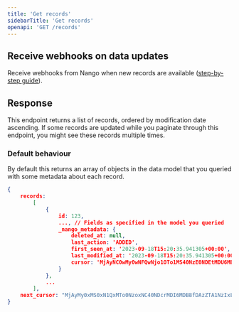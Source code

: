 ```yaml
---
title: 'Get records'
sidebarTitle: 'Get records'
openapi: 'GET /records'
---
```


## Receive webhooks on data updates

Receive webhooks from Nango when new records are available ([step-by-step guide](/integrate/guides/sync-data-from-an-api#listen-for-webhooks-from-nango)).

## Response

<Tip>
This endpoint returns a list of records, ordered by modification date ascending. If some records are updated while you paginate through this endpoint, you might see these records multiple times.
</Tip>

### Default behaviour
By default this returns an array of objects in the data model that you queried with some metadata about each record.

```json
{ 
    records: 
        [
            {
                id: 123,
                ..., // Fields as specified in the model you queried
                _nango_metadata: {
                    deleted_at: null,
                    last_action: 'ADDED',
                    first_seen_at: '2023-09-18T15:20:35.941305+00:00',
                    last_modified_at: '2023-09-18T15:20:35.941305+00:00',
                    cursor: 'MjAyNC0wMy0wNFQwNjo1OTo1MS40NzE0NDEtMDU6MDB8fDE1Y2NjODA1LTY0ZDUtNDk0MC1hN2UwLTQ1ZmM3MDQ5OTdhMQ=='
                }
            },
            ...
        ],
    next_cursor: "MjAyMy0xMS0xN1QxMTo0NzoxNC40NDcrMDI6MDB8fDAzZTA1NzIxLWNiZmQtNGYxNS1iYTNhLWFlNjM2Y2MwNmEw=="
}
```

